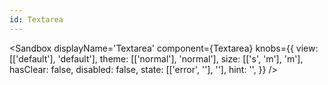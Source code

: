 ```yaml
---
id: Textarea
---
```



<Sandbox
    displayName='Textarea'
    component={Textarea}
    knobs={{
        view: [['default'], 'default'],
        theme: [['normal'], 'normal'],
        size: [['s', 'm'], 'm'],
        hasClear: false,
        disabled: false,
        state: [['error', ''], ''],
        hint: '',
    }}
/>